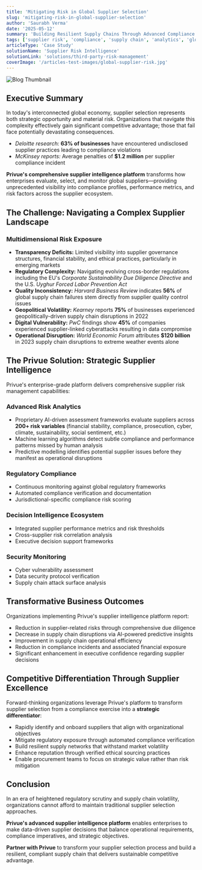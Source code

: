```yaml
---
title: 'Mitigating Risk in Global Supplier Selection'
slug: 'mitigating-risk-in-global-supplier-selection'
author: 'Saurabh Verma'
date: '2025-05-12'
summary: 'Building Resilient Supply Chains Through Advanced Compliance and Risk Analytics'
tags: ['supplier risk', 'compliance', 'supply chain', 'analytics', 'global trade']
articleType: 'Case Study'
solutionName: 'Supplier Risk Intelligence'
solutionLink: 'solutions/third-party-risk-management'
coverImage: '/articles-test-images/global-supplier-risk.jpg'
---
```


![Blog Thumbnail](/articles-test-images/global-supplier-risk.jpg)

## Executive Summary

In today's interconnected global economy, supplier selection represents both strategic opportunity and material risk. Organizations that navigate this complexity effectively gain significant competitive advantage; those that fail face potentially devastating consequences.

- _Deloitte research:_ **63% of businesses** have encountered undisclosed supplier practices leading to compliance violations
- _McKinsey reports:_ Average penalties of **$1.2 million** per supplier compliance incident

**Privue's comprehensive supplier intelligence platform** transforms how enterprises evaluate, select, and monitor global suppliers—providing unprecedented visibility into compliance profiles, performance metrics, and risk factors across the supplier ecosystem.

## The Challenge: Navigating a Complex Supplier Landscape

### Multidimensional Risk Exposure

- **Transparency Deficits:** Limited visibility into supplier governance structures, financial stability, and ethical practices, particularly in emerging markets
- **Regulatory Complexity:** Navigating evolving cross-border regulations including the EU's _Corporate Sustainability Due Diligence Directive_ and the U.S. _Uyghur Forced Labor Prevention Act_
- **Quality Inconsistency:** _Harvard Business Review_ indicates **56%** of global supply chain failures stem directly from supplier quality control issues
- **Geopolitical Volatility:** _Kearney_ reports **75%** of businesses experienced geopolitically-driven supply chain disruptions in 2022
- **Digital Vulnerability:** _PwC_ findings show **45%** of companies experienced supplier-linked cyberattacks resulting in data compromise
- **Operational Disruption:** _World Economic Forum_ attributes **$120 billion** in 2023 supply chain disruptions to extreme weather events alone

## The Privue Solution: Strategic Supplier Intelligence

Privue's enterprise-grade platform delivers comprehensive supplier risk management capabilities:

### Advanced Risk Analytics

- Proprietary AI-driven assessment frameworks evaluate suppliers across **200+ risk variables** (financial stability, compliance, prosecution, cyber, climate, sustainability, social sentiment, etc.)
- Machine learning algorithms detect subtle compliance and performance patterns missed by human analysis
- Predictive modelling identifies potential supplier issues before they manifest as operational disruptions

### Regulatory Compliance

- Continuous monitoring against global regulatory frameworks
- Automated compliance verification and documentation
- Jurisdictional-specific compliance risk scoring

### Decision Intelligence Ecosystem

- Integrated supplier performance metrics and risk thresholds
- Cross-supplier risk correlation analysis
- Executive decision support frameworks

### Security Monitoring

- Cyber vulnerability assessment
- Data security protocol verification
- Supply chain attack surface analysis

## Transformative Business Outcomes

Organizations implementing Privue's supplier intelligence platform report:

- Reduction in supplier-related risks through comprehensive due diligence
- Decrease in supply chain disruptions via AI-powered predictive insights
- Improvement in supply chain operational efficiency
- Reduction in compliance incidents and associated financial exposure
- Significant enhancement in executive confidence regarding supplier decisions

## Competitive Differentiation Through Supplier Excellence

Forward-thinking organizations leverage Privue's platform to transform supplier selection from a compliance exercise into a **strategic differentiator**:

- Rapidly identify and onboard suppliers that align with organizational objectives
- Mitigate regulatory exposure through automated compliance verification
- Build resilient supply networks that withstand market volatility
- Enhance reputation through verified ethical sourcing practices
- Enable procurement teams to focus on strategic value rather than risk mitigation

## Conclusion

In an era of heightened regulatory scrutiny and supply chain volatility, organizations cannot afford to maintain traditional supplier selection approaches.

**Privue's advanced supplier intelligence platform** enables enterprises to make data-driven supplier decisions that balance operational requirements, compliance imperatives, and strategic objectives.

**Partner with Privue** to transform your supplier selection process and build a resilient, compliant supply chain that delivers sustainable competitive advantage.
